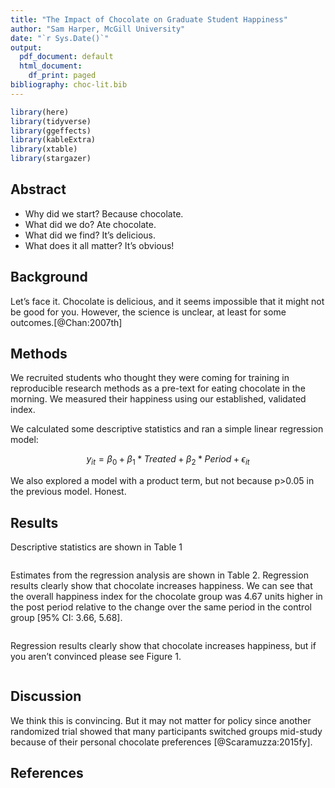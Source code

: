 ```yaml
---
title: "The Impact of Chocolate on Graduate Student Happiness"
author: "Sam Harper, McGill University"
date: "`r Sys.Date()`"
output:
  pdf_document: default
  html_document:
    df_print: paged
bibliography: choc-lit.bib
---
```

```r
library(here)
library(tidyverse)
library(ggeffects)
library(kableExtra)
library(xtable)
library(stargazer)
```

## Abstract
- Why did we start? Because chocolate.
- What did we do? Ate chocolate.
- What did we find? It’s delicious.
- What does it all matter? It's obvious!


## Background

Let’s face it. Chocolate is delicious, and it seems impossible that it might not be good for you. However, the science is unclear, at least for some outcomes.[@Chan:2007th]

## Methods

We recruited students who thought they were coming for training in reproducible research methods as a pre-text for eating chocolate in the morning. We measured their happiness using our established, validated index.

We calculated some descriptive statistics and ran a simple linear regression model:

$$
y_{it}=\beta_{0} + \beta_{1}*Treated + \beta_{2}*Period + \epsilon_{it}
$$

We also explored a model with a product term, but not because p>0.05 in the previous model. Honest.

## Results

Descriptive statistics are shown in Table 1

```r
```

Estimates from the regression analysis are shown in Table 2. Regression results clearly show that chocolate increases happiness.  We can see that the overall happiness index for the chocolate group was 4.67 units higher in the post period relative to the change over the same period in the control group [95% CI: 3.66, 5.68].

```r
```

Regression results clearly show that chocolate increases happiness, but if you aren't convinced please see Figure 1.

```r
```

## Discussion

We think this is convincing. But it may not matter for policy since another randomized trial showed that many participants switched groups mid-study because of their personal chocolate preferences [@Scaramuzza:2015fy].

## References
